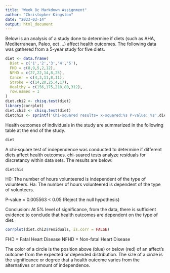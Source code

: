 ---
title: "Week 8c Markdown Assignment"
author: "Christopher Kingston"
date: "2023-03-14"
output: html_document
---

Below is an analysis of a study done to determine if diets (such as AHA, Mediterranean, Paleo, ect ...) affect health outcomes. The following data was gathered from a 5-year study for five diets.

```{r setup, include=FALSE}
diet <- data.frame(
  Diet = c('1','2','3','4','5'),
  FHD = c(8,9,5,2,12),
  NFHD = c(27,22,14,8,25),
  Cancer = c(4,3,11,8,11),
  Stroke = c(14,20,25,4,17),
  Healthy = c(156,175,210,80,312),
  row.names = 1
)
diet.chi2 <- chisq.test(diet)
library(corrplot)
diet.chi2 <- chisq.test(diet)
dietchis <- sprintf('Chi-squared results= x-squared:%s P-value: %s',diet.chi2$statistic,diet.chi2$p.value)
```

Health outcomes of individuals in the study are summarized in the following table at the end of the study.

```{r diet table}
diet
```

A chi-square test of independence was conducted to determine if different diets affect health outcomes.  chi-suared tests analyze residuals for discretancy within data sets. The results are below:

```{r chisq results}
dietchis
```

H0: The number of hours volunteered is independent of the type of volunteers.
Ha: The number of hours volunteered is dependent of the type of volunteers.

P-value = 0.005563 < 0.05 (Reject the null hypothesis)

Conclusion: At 5% level of significance, from the data, there is sufficient evidence to conclude that health outcomes are dependent on the type of diet.

```{r diet}
corrplot(diet.chi2$residuals, is.corr = FALSE)
```

FHD = Fatal Heart Disease
NFHD = Non-fatal Heart Disease

The color of a circle is the position above (blue) or below (red) of an affect's outcome from the expected or depended distribution. The size of a circle is the significance or degree that a health outcome varies from the alternatives or amount of independence.